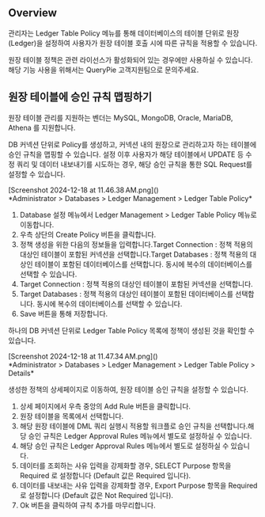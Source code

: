 
## Overview
관리자는 Ledger Table Policy 메뉴를 통해 데이터베이스의 테이블 단위로 원장(Ledger)을 설정하여 사용자가 원장 테이블 호출 시에 따른 규칙을 적용할 수 있습니다.

<Callout type="important">
원장 테이블 정책은 관련 라이선스가 활성화되어 있는 경우에만 사용하실 수 있습니다. 해당 기능 사용을 위해서는 QueryPie 고객지원팀으로 문의주세요. 
</Callout>

## 원장 테이블에 승인 규칙 맵핑하기
<Callout type="info">
원장 테이블 관리를 지원하는 벤더는 MySQL, MongoDB, Oracle, MariaDB, Athena 를 지원합니다. 
</Callout>

DB 커넥션 단위로 Policy를 생성하고, 커넥션 내의 원장으로 관리하고자 하는 테이블에 승인 규칙을 맵핑할 수 있습니다. 설정 이후 사용자가 해당 테이블에서 UPDATE 등 수정 쿼리 및 데이터 내보내기를 시도하는 경우, 해당 승인 규칙을 통한 SQL Request를 설정할 수 있습니다.

<p align="center">
<div>[Screenshot 2024-12-18 at 11.46.38 AM.png]()</div>
*Administrator &gt; Databases &gt; Ledger Management &gt; Ledger Table Policy*
</p>

1. Database 설정 메뉴에서 Ledger Management > Ledger Table Policy 메뉴로 이동합니다.
2. 우측 상단의 Create Policy 버튼을 클릭합니다.
3. 정책 생성을 위한 다음의 정보들을 입력합니다.Target Connection : 정책 적용의 대상인 테이블이 포함된 커넥션을 선택합니다.Target Databases : 정책 적용의 대상인 테이블이 포함된 데이터베이스를 선택합니다. 동시에 복수의 데이터베이스를 선택할 수 있습니다.
  1. Target Connection : 정책 적용의 대상인 테이블이 포함된 커넥션을 선택합니다.
  2. Target Databases : 정책 적용의 대상인 테이블이 포함된 데이터베이스를 선택합니다. 동시에 복수의 데이터베이스를 선택할 수 있습니다.
4. Save 버튼을 통해 저장합니다.

하나의 DB 커넥션 단위로 Ledger Table Policy 목록에 정책이 생성된 것을 확인할 수 있습니다.

<p align="center">
<div>[Screenshot 2024-12-18 at 11.47.34 AM.png]()</div>
*Administrator &gt; Databases &gt; Ledger Management &gt; Ledger Table Policy &gt; Details*
</p>

생성한 정책의 상세페이지로 이동하여, 원장 테이블 승인 규칙을 설정할 수 있습니다.

1. 상세 페이지에서 우측 중앙의 Add Rule 버튼을 클릭합니다.
2. 원장 테이블을 목록에서 선택합니다.
3. 해당 원장 테이블에 DML 쿼리 실행시 적용할 워크플로 승인 규칙을 선택합니다.해당 승인 규칙은 Ledger Approval Rules 메뉴에서 별도로 설정하실 수 있습니다.
  1. 해당 승인 규칙은 Ledger Approval Rules 메뉴에서 별도로 설정하실 수 있습니다.
4. 데이터를 조회하는 사유 입력을 강제화할 경우, SELECT Purpose 항목을 Required 로 설정합니다 (Default 값은 Required 입니다).
5. 데이터를 내보내는 사유 입력을 강제화할 경우, Export Purpose 항목을 Required로 설정합니다 (Default 값은 Not Required 입니다).
6. Ok 버튼을 클릭하여 규칙 추가를 마무리합니다.
